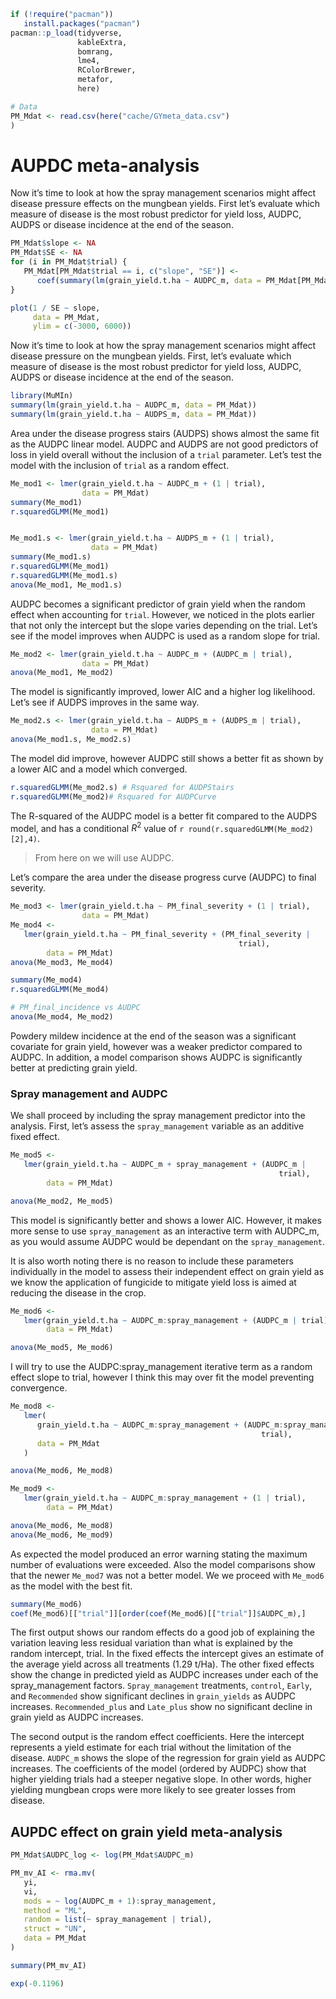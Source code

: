 
```r
if (!require("pacman"))
   install.packages("pacman")
pacman::p_load(tidyverse,
               kableExtra,
               bomrang,
               lme4,
               RColorBrewer,
               metafor,
               here)

# Data
PM_Mdat <- read.csv(here("cache/GYmeta_data.csv")
)
```

# AUPDC meta-analysis

Now it's time to look at how the spray management scenarios might affect disease pressure effects on the mungbean yields.
First let's evaluate which measure of disease is the most robust predictor for yield loss, AUDPC, AUDPS or disease incidence at the end of the season.

```r
PM_Mdat$slope <- NA
PM_Mdat$SE <- NA
for (i in PM_Mdat$trial) {
   PM_Mdat[PM_Mdat$trial == i, c("slope", "SE")] <-
      coef(summary(lm(grain_yield.t.ha ~ AUDPC_m, data = PM_Mdat[PM_Mdat$trial == i,])))[2, 1:2]
}

plot(1 / SE ~ slope,
     data = PM_Mdat,
     ylim = c(-3000, 6000))
```

Now it's time to look at how the spray management scenarios might affect disease pressure on the mungbean yields.
First, let's evaluate which measure of disease is the most robust predictor for yield loss, AUDPC, AUDPS or disease incidence at the end of the season.

```r
library(MuMIn)
summary(lm(grain_yield.t.ha ~ AUDPC_m, data = PM_Mdat))
summary(lm(grain_yield.t.ha ~ AUDPS_m, data = PM_Mdat))
```

Area under the disease progress stairs (AUDPS) shows almost the same fit as the AUDPC linear model.
AUDPC and AUDPS are not good predictors of loss in yield overall without the inclusion of a `trial` parameter.
Let's test the model with the inclusion of `trial` as a random effect.

```r
Me_mod1 <- lmer(grain_yield.t.ha ~ AUDPC_m + (1 | trial),
                data = PM_Mdat)
summary(Me_mod1)
r.squaredGLMM(Me_mod1)


Me_mod1.s <- lmer(grain_yield.t.ha ~ AUDPS_m + (1 | trial),
                  data = PM_Mdat)
summary(Me_mod1.s)
r.squaredGLMM(Me_mod1)
r.squaredGLMM(Me_mod1.s)
anova(Me_mod1, Me_mod1.s)
```

AUDPC becomes a significant predictor of grain yield when the random effect when accounting for `trial`. However, we noticed in the plots earlier that not only the intercept but the slope varies depending on the trial.
Let's see if the model improves when AUDPC is used as a random slope for trial.

```r
Me_mod2 <- lmer(grain_yield.t.ha ~ AUDPC_m + (AUDPC_m | trial),
                data = PM_Mdat)
anova(Me_mod1, Me_mod2)
```

The model is significantly improved, lower AIC and a higher log likelihood.
Let's see if AUDPS improves in the same way.

```r
Me_mod2.s <- lmer(grain_yield.t.ha ~ AUDPS_m + (AUDPS_m | trial),
                  data = PM_Mdat)
anova(Me_mod1.s, Me_mod2.s)
```
The model did improve, however AUDPC still shows a better fit as shown by a lower AIC and a model which converged.

```r
r.squaredGLMM(Me_mod2.s) # Rsquared for AUDPStairs
r.squaredGLMM(Me_mod2)# Rsquared for AUDPCurve
```

The R-squared of the AUDPC model is a better fit compared to the AUDPS model, and has a conditional $R^2$ value of `r round(r.squaredGLMM(Me_mod2)[2],4)`.

> From here on we will use AUDPC.

Let's compare the area under the disease progress curve (AUDPC) to final severity.

```r
Me_mod3 <- lmer(grain_yield.t.ha ~ PM_final_severity + (1 | trial),
                data = PM_Mdat)
Me_mod4 <-
   lmer(grain_yield.t.ha ~ PM_final_severity + (PM_final_severity |
                                                   trial),
        data = PM_Mdat)
anova(Me_mod3, Me_mod4)

summary(Me_mod4)
r.squaredGLMM(Me_mod4)

# PM_final_incidence vs AUDPC
anova(Me_mod4, Me_mod2)
```

Powdery mildew incidence at the end of the season was a significant covariate for grain yield, however was a weaker predictor compared to AUDPC.
In addition, a model comparison shows AUDPC is significantly better at predicting grain yield.

### Spray management and AUDPC

We shall proceed by including the spray management predictor into the analysis.
First, let's assess the `spray_management` variable as an additive fixed effect.

```r
Me_mod5 <-
   lmer(grain_yield.t.ha ~ AUDPC_m + spray_management + (AUDPC_m |
                                                            trial),
        data = PM_Mdat)

anova(Me_mod2, Me_mod5)
```

This model is significantly better and shows a lower AIC.
However, it makes more sense to use `spray_management` as an interactive term with AUDPC_m, as you would assume AUDPC would be dependant on the `spray_management`.

It is also worth noting there is no reason to include these parameters individually in the model to assess their independent effect on grain yield as we know the application of fungicide to mitigate yield loss is aimed at reducing the disease in the crop.

```r
Me_mod6 <-
   lmer(grain_yield.t.ha ~ AUDPC_m:spray_management + (AUDPC_m | trial),
        data = PM_Mdat)

anova(Me_mod5, Me_mod6)
```

I will try to use the AUDPC:spray_management iterative term as a random effect slope to trial, however I think this may over fit the model preventing convergence.

```r
Me_mod8 <-
   lmer(
      grain_yield.t.ha ~ AUDPC_m:spray_management + (AUDPC_m:spray_management |
                                                        trial),
      data = PM_Mdat
   )

anova(Me_mod6, Me_mod8)

Me_mod9 <-
   lmer(grain_yield.t.ha ~ AUDPC_m:spray_management + (1 | trial),
        data = PM_Mdat)

anova(Me_mod6, Me_mod8)
anova(Me_mod6, Me_mod9)
```

As expected the model produced an error warning stating the maximum number of evaluations were exceeded.
Also the model comparisons show that the newer `Me_mod7` was not a better model.
 We we proceed with `Me_mod6` as the model with the best fit.

```r
summary(Me_mod6)
coef(Me_mod6)[["trial"]][order(coef(Me_mod6)[["trial"]]$AUDPC_m),]
```

The first output shows our random effects do a good job of explaining the variation leaving less residual variation than what is explained by the random intercept, trial.
In the fixed effects the intercept gives an estimate of the average yield across all treatments (1.29 t/Ha). The other fixed effects show the change in predicted yield as AUDPC increases under each of the spray_management factors.
`Spray_management` treatments, `control`, `Early`, and `Recommended` show significant declines in `grain_yields` as AUDPC increases.
`Recommended_plus` and `Late_plus` show no significant decline in grain yield as AUDPC increases.

The second output is the random effect coefficients.
Here the intercept represents a yield estimate for each trial without the limitation of the disease.
`AUDPC_m` shows the slope of the regression for grain yield as AUDPC increases.
The coefficients of the model (ordered by AUDPC) show that higher yielding trials had a steeper negative slope.
In other words, higher yielding mungbean crops were more likely to see greater losses from disease.

## AUPDC effect on grain yield meta-analysis

```r
PM_Mdat$AUDPC_log <- log(PM_Mdat$AUDPC_m)

PM_mv_AI <- rma.mv(
   yi,
   vi,
   mods = ~ log(AUDPC_m + 1):spray_management,
   method = "ML",
   random = list(~ spray_management | trial),
   struct = "UN",
   data = PM_Mdat
)

summary(PM_mv_AI)
```

```r
exp(-0.1196)
```
